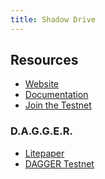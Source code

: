 ```yaml
---
title: Shadow Drive 
---
```


## Resources

- [Website](https://www.shdwdrive.com/)
- [Documentation](https://docs.shdwdrive.com/)
- [Join the Testnet](https://docs.shdwdrive.com/#join-the-testnet)

### D.A.G.G.E.R.

- [Litepaper](https://github.com/GenesysGo/dagger-litepaper/blob/main/DAGGER-Litepaper.pdf)
- [DAGGER Testnet](https://dagger-hammer.shdwdrive.com/)